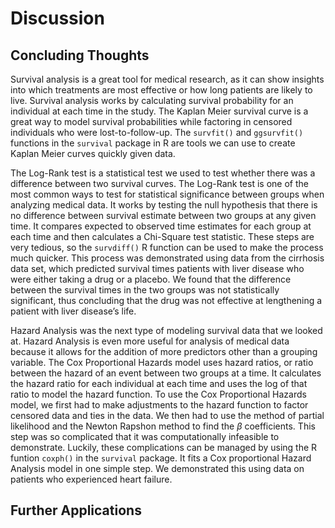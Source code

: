 # Discussion

## Concluding Thoughts

Survival analysis is a great tool for medical research, as it can show insights into which treatments are most effective or how long patients are likely to live. Survival analysis works by calculating survival probability for an individual at each time in the study. The Kaplan Meier survival curve is a great way to model survival probabilities while factoring in censored individuals who were lost-to-follow-up. The `survfit()` and `ggsurvfit()` functions in the `survival` package in R are tools we can use to create Kaplan Meier curves quickly given data. 

The Log-Rank test is a statistical test we used to test whether there was a difference between two survival curves. The Log-Rank test is one of the most common ways to test for statistical significance between groups when analyzing medical data. It works by testing the null hypothesis that there is no difference between survival estimate between two groups at any given time. It compares expected to observed time estimates for each group at each time and then calculates a Chi-Square test statistic. These steps are very tedious, so the `survdiff()` R function can be used to make the process much quicker. This process was demonstrated using data from the cirrhosis data set, which predicted survival times patients with liver disease who were either taking a drug or a placebo. We found that the difference between the survival times in the two groups was not statistically significant, thus concluding that the drug was not effective at lengthening a patient with liver disease's life. 

Hazard Analysis was the next type of modeling survival data that we looked at. Hazard Analysis is even more useful for analysis of medical data because it allows for the addition of more predictors other than a grouping variable. The Cox Proportional Hazards model uses hazard ratios, or ratio between the hazard of an event between two groups at a time. It calculates the hazard ratio for each individual at each time and uses the log of that ratio to model the hazard function. To use the Cox Proportional Hazards model, we first had to make adjustments to the hazard function to factor censored data and ties in the data. We then had to use the method of partial likelihood and the Newton Rapshon method to find the $\beta$ coefficients. This step was so complicated that it was computationally infeasible to demonstrate. Luckily, these complications can be managed by using the R funtion `coxph()` in the `survival` package. It fits a Cox proportional Hazard Analysis model in one simple step. We demonstrated this using data on patients who experienced heart failure. 

## Further Applications


